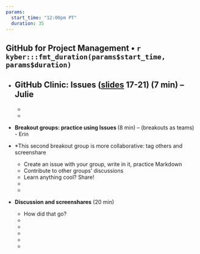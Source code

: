 ```yaml
---
params:
  start_time: "12:00pm PT"
  duration: 35
---
```


## GitHub for Project Management • `r kyber:::fmt_duration(params$start_time, params$duration)`

- **GitHub Clinic: Issues** ([slides](https://docs.google.com/presentation/d/1PzGAbEpNhT6CDPe1DCHf5-eVAjy-2R2D3VMHz7dY774/edit?usp=sharing) 17-21) (7 min) – Julie
  - 
  - 
  - 
- **Breakout groups: practice using Issues ** (8 min) – (breakouts as teams) - Erin
- *This second breakout group is more collaborative: tag others and screenshare

  - Create an issue with your group, write in it, practice Markdown
  - Contribute to other groups’ discussions
  - Learn anything cool? Share!  
  - 
  - 
- **Discussion and screenshares** (20 min)
  - How did that go? 
  - 
  - 
  - 
  - 
  - 
